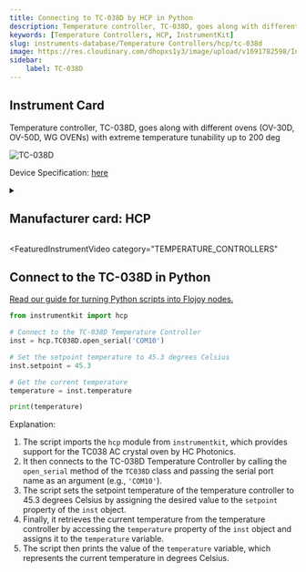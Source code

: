```yaml
---
title: Connecting to TC-038D by HCP in Python
description: Temperature controller, TC-038D, goes along with different ovens (OV-30D, OV-50D, WG OVENs) with extreme temperature tunability up to 200 deg
keywords: [Temperature Controllers, HCP, InstrumentKit] 
slug: instruments-database/Temperature Controllers/hcp/tc-038d 
image: https://res.cloudinary.com/dhopxs1y3/image/upload/v1691782598/Instruments/Temperature%20Controllers/TC-038D/TC-038D.webp
sidebar:
    label: TC-038D 
---
```



## Instrument Card

Temperature controller, TC-038D, goes along with different ovens (OV-30D, OV-50D, WG OVENs) with extreme temperature tunability up to 200 deg


![TC-038D](https://res.cloudinary.com/dhopxs1y3/image/upload/v1691782598/Instruments/Temperature%20Controllers/TC-038D/TC-038D.webp)

Device Specification: [here](https://drive.google.com/file/d/1dvlmTTycCDXEis8rC74uM3bgh-szW-_n/view?usp=sharing)

<details style={{ marginTop: "15px"}}>
<summary><h2 style={{display:'inline'}}>Manufacturer card: HCP</h2></summary>

![HCP](https://res.cloudinary.com/dhopxs1y3/image/upload/v1692806203/Instruments/Vendor%20Logos/HCP.png)

**HC Photonics** (HCP) provides crystal ovens and controllers to well manage the temperature of nonlinear crystals, especially PPLN and PPLT.

- Headquarters: Taiwan
- Yearly Revenue (millions, USD): 7
- Vendor Website: [here](https://www.hcphotonics.com)

</details>


<FeaturedInstrumentVideo
  category="TEMPERATURE_CONTROLLERS"
></FeaturedInstrumentVideo>

## Connect to the TC-038D in Python

[Read our guide for turning Python scripts into Flojoy nodes.](https://docs.flojoy.ai/contribution/blocks/custom-flojoy-block/)



<Tabs>
<TabItem value="Flojoy" label="Flojoy" className="flojoy-instrument-tabs">

<SectionsCard category="TEMPERATURE_CONTROLLERS" manufacturer="HCP"></SectionsCard>

</TabItem>
<TabItem value="InstrumentKit" label="InstrumentKit">


```python
from instrumentkit import hcp

# Connect to the TC-038D Temperature Controller
inst = hcp.TC038D.open_serial('COM10')

# Set the setpoint temperature to 45.3 degrees Celsius
inst.setpoint = 45.3

# Get the current temperature
temperature = inst.temperature

print(temperature)
```

Explanation:
1. The script imports the `hcp` module from `instrumentkit`, which provides support for the TC038 AC crystal oven by HC Photonics.
2. It then connects to the TC-038D Temperature Controller by calling the `open_serial` method of the `TC038D` class and passing the serial port name as an argument (e.g., `'COM10'`).
3. The script sets the setpoint temperature of the temperature controller to 45.3 degrees Celsius by assigning the desired value to the `setpoint` property of the `inst` object.
4. Finally, it retrieves the current temperature from the temperature controller by accessing the `temperature` property of the `inst` object and assigns it to the `temperature` variable.
5. The script then prints the value of the `temperature` variable, which represents the current temperature in degrees Celsius.

</TabItem>
</Tabs>